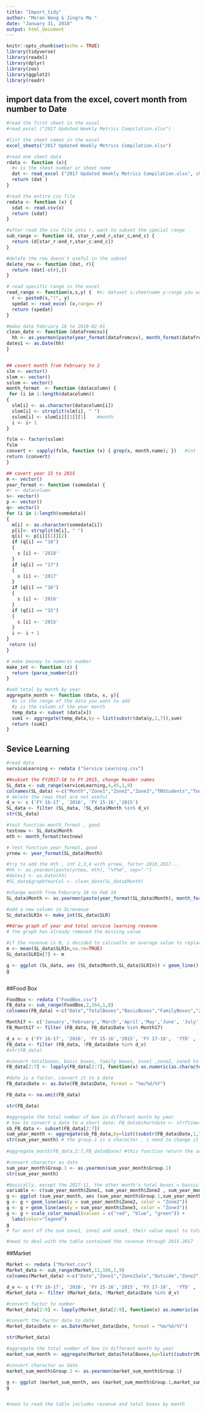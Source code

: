 ```yaml
---
title: "Import_tidy"
author: "Moran Wang & Jingru Ma "
date: "January 31, 2018"
output: html_document
---
```


```r
knitr::opts_chunk$set(echo = TRUE)
library(tidyverse)
library(readxl)
library(dplyr)
library(zoo)
library(ggplot2)
library(readr)
```

## import data from the excel, covert month from number to Date

```r
#read the first sheet in the excel
#read_excel ("2017 Updated Weekly Metrics Compilation.xlsx")

#list the sheet names in the excel 
excel_sheets("2017 Updated Weekly Metrics Compilation.xlsx")

#read one sheet data
rdata <- function (x){
  #x is the sheet number or sheet name
  dat <- read_excel ("2017 Updated Weekly Metrics Compilation.xlsx", sheet = x)
  return (dat )
}

#read the entire csv file
redata <- function (x) {
  sdat <- read.csv(x)
  return (sdat)
}

#after read the csv file into r, want to subset the special range
sub_range <- function (d, star_r,end_r,star_c,end_c) {
  return (d[star_r:end_r,star_c:end_c])
}

#delete the row doesn't useful in the subset
delete_row <- function (dat, r){
  return (dat[-c(r),])
}

# read specific range in the excel 
read_range <- function(x,s,y) {  #x: dataset s:sheetname y:range you want to read
  r <- paste0(s,"!", y)
  spedat <- read_excel (x,range= r)
  return (spedat)
}

#make date February 18 to 2018-02-01
clean_date <- function (datafromcsv){
  hh <- as.yearmon(paste(year_format(datafromcsv), month_format(datafromcsv)), "%Y%m", sep="-")
dates1 <- as.Date(hh)
}


## covert month from February to 2
slm <- vector()
slom <- vector()
sslom <- vector()
month_format  <- function (datacolumn) {
 for (i in 1:length(datacolumn)) 
{
  slm[i] <- as.character(datacolumn[i])
  slom[i] <- strsplit(slm[i], " ")
  sslom[i] <- slom[i][[1]][1]    #month
  i <- i+ 1
}

fslm <- factor(sslom) 
fslm
convert <- sapply(fslm, function (x) { grep(x, month.name); })   #int 
return (convert)
}

## covert year 15 to 2015
m <- vector()
year_format <- function (somedata) {
#r <- datacolumn
s<- vector()
p <- vector()
q<- vector()
for (i in 1:length(somedata))
{
  m[i] <- as.character(somedata[i])
  p[i]<- strsplit(m[i], " ")
  q[i] <- p[i][[1]][2] 
  if (q[i] == "18")
  {
    s [i] <- '2018'
  }
  if (q[i] == "17")
  {
    s [i] <- '2017'
  }
  if (q[i] == "16")
  {
    s [i] <- '2016'
  }
  if (q[i] == "15")
  {
    s [i] <- '2015'
  }
  i <- i + 1
}
 return (s)
}

# make $money to numeric number
make_int <- function (z) {
  return (parse_number(z))
}

#add total by month by year
aggregate_month <- function (data, x, y){
  #x is the range of the data you want to add
  #y is the column of the year month
  temp_data <- subset (data[x])
  sum1 <- aggregate(temp_data,by = list(substr(data$y,1,7)),sum)
  return (sum1)
}


```

## Sevice Learning
```r
#read data 
serviceLearning <- redata ("Service Learning.csv")

##subset the FY2017-18 to FY 2015, change header names
SL_data <- sub_range(serviceLearning,4,45,1,9)
colnames(SL_data) <-c("Month","Zone1","Zone2","Zone3","TNStudents","Tours","Classes","SLR","Reunve")
# delete the rows that are not useful 
d_v <- c ('FY 16-17', '2016', 'FY 15-16','2015')
SL_data <- filter (SL_data, !SL_data$Month %in% d_v)
str(SL_data)

#test function month_format , good 
testnew <- SL_data$Month
mth <- month_format(testnew)

# test function year_format, good
yrnew <- year_format(SL_data$Month)

#try to add the mth , int 2,3,4 with yrnew, factor 2018,2017...
#hh <- as.yearmon(paste(yrnew, mth), "%Y%m", sep="-")
#dates1 <- as.Date(hh)
#SL_data$graphYearCol <- clean_date(SL_data$Month)

#change month from Feburary 18 to Feb 18
SL_data$Month <- as.yearmon(paste(year_format(SL_data$Month), month_format(SL_data$Month)), "%Y%m", sep="-")

#add a new column in SLrevenue
SL_data$SLRIn <- make_int(SL_data$SLR)

##draw graph of year and total service learning reveune
# the graph has already removed the missing value

#if the revenue is 0, i decided to calcualte an average value to replace it
m <- mean(SL_data$SLRIn,na.rm=TRUE)
SL_data$SLRIn[7] <- m

g <- ggplot (SL_data, aes (SL_data$Month,SL_data$SLRIn)) + geom_line()  + xlab(" ") + ylab("Service Learning Revevnue")
g



```

##Food Box
```r
FoodBox <- redata ("FoodBox.csv")
FB_data <- sub_range(FoodBox,2,164,1,8)
colnames(FB_data) <-c("Date","TotalBoxes","BasicBoxes","FamilyBoxes","Zone1","Zone2","Zone3","Revenue")

Month17 <- c('January','February','March','April','May','June', 'July', 'August', 'September','October' , 'November', 'December' )
FB_Month17 <- filter (FB_data, FB_data$Date %in% Month17)

d_v <- c ('FY 16-17', '2016', 'FY 15-16','2015', 'FY 17-18',  'YTD' , 'January','February','March','April','May','June', 'July', 'August', 'September','October' , 'November', 'December')
FB_data <- filter (FB_data, !FB_data$Date %in% d_v)
#str(FB_data)

#convert totalboxes, basic boxes, family boxes, zone1 ,zone2, zone3 to numeric number 
FB_data[2:7] <- lapply(FB_data[2:7], function(x) as.numeric(as.character(x)))

#date is a factor, convert it to a date
FB_data$Date <- as.Date(FB_data$Date, format = "%m/%d/%Y")

FB_data <- na.omit(FB_data)

str(FB_data)

#aggregate the total number of box in different month by year
# how to convert a date to a short date: FB_data$shortdate <- strftime(FB_data$Date, format="%Y/%m")
sb_FB_data <- subset(FB_data[2:7])
sum_year_month <- aggregate(sb_FB_data,by=list((substr(FB_data$Date,1,7))),sum) 
str(sum_year_month) # the group.1 is a charactor , i need to change it to the date to plot 
 
#aggregate_month(FB_data,2:7,FB_data$Date) #this function return the argument must have sum length error

#convert charactor as date
sum_year_month$Group.1 <- as.yearmon(sum_year_month$Group.1)
str(sum_year_month)

#basically, except the 2017-11, the other month's total boxes = bassic boxes + family boxes
variable <- c(sum_year_month$Zone1, sum_year_month$Zone2 , sum_year_month$Zone3)
g <- ggplot (sum_year_month, aes (sum_year_month$Group.1,sum_year_month$Zone1)) + geom_line(aes(color = "Zone1"))  + xlab(" ") + ylab("FoodBoxes")
g <- g + geom_line(aes(y = sum_year_month$Zone2, color = "Zone2")) 
g <- g + geom_line(aes(y = sum_year_month$Zone3, color = "Zone3"))
g <- g + scale_color_manual(values = c("red", "blue", "green")) +
  labs(color="legend") 
g
# for most of the sum zone1, zone2 and zone3, their value equal to total boxes. But for some of them, they are not equal. 

#need to deal with the table contained the revenue through 2015-2017

```

##Market
```r
Market <- redata ("Market.csv")
Market_data <- sub_range(Market,11,166,1,9)
colnames(Market_data) <-c("Date","Zone1","Zone1Sale","Outside","Zone2","Zone2Sale","Zone3","Zone3Sale", "TotalSales")

d_v <- c ('FY 16-17', '2016', 'FY 15-16','2015', 'FY 17-18',  'YTD' , 'January','February','March','April','May','June', 'July', 'August', 'September','October' , 'November', 'December', 'June total')
Market_data <- filter (Market_data, !Market_data$Date %in% d_v)

#convert factor to number
Market_data[2:9] <- lapply(Market_data[2:9], function(x) as.numeric(as.character(x)))

#convert the factor date to date 
Market_data$Date <- as.Date(Market_data$Date, format = "%m/%d/%Y")

str(Market_data)

#aggregate the total number of box in different month by year
market_sum_month <- aggregate(Market_data$TotalBoxes,by=list((substr(Market_data$Date,1,7))),sum) #Group.1 = date, x is TotalTransaction

#convert charactor as date
market_sum_month$Group.1 <- as.yearmon(market_sum_month$Group.1)

g <- ggplot (market_sum_month, aes (market_sum_month$Group.1,market_sum_month$x)) + geom_line()  + xlab(" ") + ylab("Total Transaction")
g


#need to read the table includes revenue and total boxes by month




```

